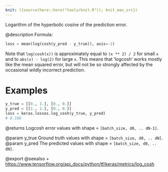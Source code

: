 ```yaml
---
knit: ({source(here::here("tools/knit.R")); knit_man_src})
---
```

Logarithm of the hyperbolic cosine of the prediction error.

@description
Formula:
```python
loss = mean(log(cosh(y_pred - y_true)), axis=-1)
```

Note that `log(cosh(x))` is approximately equal to `(x ** 2) / 2` for small
`x` and to `abs(x) - log(2)` for large `x`. This means that 'logcosh' works
mostly like the mean squared error, but will not be so strongly affected by
the occasional wildly incorrect prediction.

# Examples
```python
y_true = [[0., 1.], [0., 0.]]
y_pred = [[1., 1.], [0., 0.]]
loss = keras.losses.log_cosh(y_true, y_pred)
# 0.108
```

@returns
    Logcosh error values with shape = `[batch_size, d0, .. dN-1]`.

@param y_true Ground truth values with shape = `[batch_size, d0, .. dN]`.
@param y_pred The predicted values with shape = `[batch_size, d0, .. dN]`.

@export
@seealso
+ <https://www.tensorflow.org/api_docs/python/tf/keras/metrics/log_cosh>
